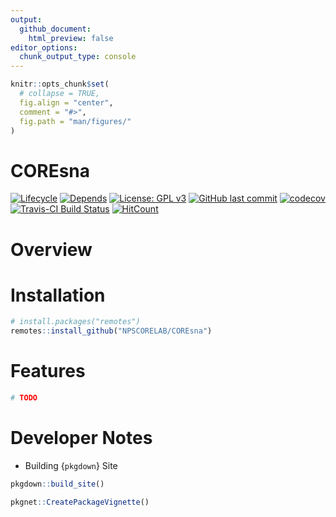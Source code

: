 ```yaml
---
output: 
  github_document:
    html_preview: false
editor_options: 
  chunk_output_type: console
---
```


<!-- README.Rmd generates README.md. -->

```r
knitr::opts_chunk$set(
  # collapse = TRUE,
  fig.align = "center",
  comment = "#>",
  fig.path = "man/figures/"
)
```



# COREsna 

<!-- <a href=""> <img src="man/figures/corelogo.png" align="right"  height="27%" width="27%" href="https://github.com/NPSCORELAB/COREsna"/> </a> -->


[![Lifecycle](https://img.shields.io/badge/lifecycle-experimental-orange.svg)](https://www.tidyverse.org/lifecycle/#experimental)
[![Depends](https://img.shields.io/badge/Depends-GNU_R>=3.2-blue.svg)](https://www.r-project.org/)
[![License: GPL v3](https://img.shields.io/badge/License-GPLv3-blue.svg)](https://www.gnu.org/licenses/gpl-3.0)
[![GitHub last commit](https://img.shields.io/github/last-commit/NPSCORELAB/COREsna.svg)](https://github.com/NPSCORELAB/COREsna/commits/master)
[![codecov](https://codecov.io/gh/NPSCORELAB/COREsna/branch/master/graph/badge.svg)](https://codecov.io/gh/NPSCORELAB/COREsna)
[![Travis-CI Build Status](https://travis-ci.org/NPSCORELAB/COREsna.svg?branch=master)](https://travis-ci.org/NPSCORELAB/COREsna)
[![HitCount](http://hits.dwyl.io/NPSCORELAB/COREsna.svg)](http://hits.dwyl.io/NPSCORELAB/COREsna)



# Overview

# Installation

```r
# install.packages("remotes")
remotes::install_github("NPSCORELAB/COREsna")
```

# Features

```r
# TODO
```


# Developer Notes


* Building {`pkgdown`} Site

```r
pkgdown::build_site()
```



```r
pkgnet::CreatePackageVignette()
```
